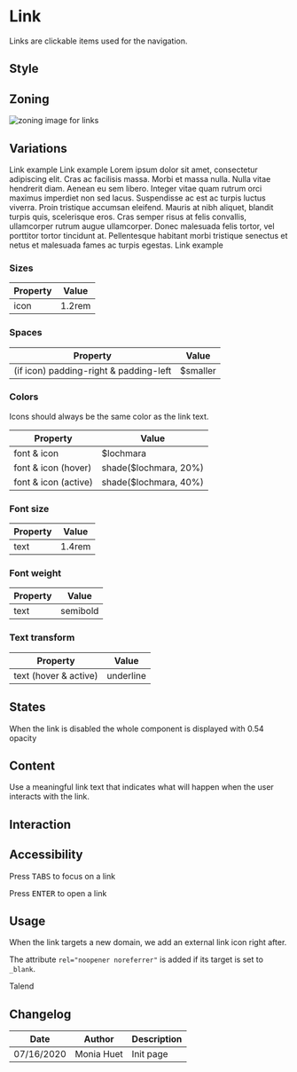 
<Meta title="Components/Link" />

<TableOfContent />

# Link

Links are clickable items used for the navigation.

## Style

## Zoning

<img src={LinkZoning} alt="zoning image for links" className="full" class="full" />


## Variations

<Preview>
    <Story name="default">
        <Link href="#">Link example</Link>
	</Story>
 </Preview>

<Preview>
    <Story name="with icon">
        <Link href="#" icon="information">Link example</Link>
	</Story>
 </Preview>

<Preview>
    <Story name="multi lines">
        <Link href="#">Lorem ipsum dolor sit amet, consectetur adipiscing elit. Cras ac facilisis massa. Morbi et massa nulla. Nulla vitae hendrerit diam. Aenean eu sem libero. Integer vitae quam rutrum orci maximus imperdiet non sed lacus. Suspendisse ac est ac turpis luctus viverra. Proin tristique accumsan eleifend. Mauris at nibh aliquet, blandit turpis quis, scelerisque eros. Cras semper risus at felis convallis, ullamcorper rutrum augue ullamcorper. Donec malesuada felis tortor, vel porttitor tortor tincidunt at. Pellentesque habitant morbi tristique senectus et netus et malesuada fames ac turpis egestas.</Link>
	</Story>
 </Preview>

<Preview>
    <Story name="disabled">
        <Link href="#" disabled icon="information">Link example</Link>
	</Story>
 </Preview>

### Sizes

| Property                       | Value             | 
| ------------------------------ | ----------------- | 
| icon           	             | 1.2rem            |

### Spaces

| Property          		                | Value             | 
| ----------------------------------------- | ----------------- | 
| (if icon) padding-right & padding-left	| $smaller          | 

### Colors

Icons should always be the same color as the link text.

| Property                       | Value                               | 
| ------------------------------ | ----------------------------------- | 
| font & icon		             | $lochmara                           |
| font & icon	(hover)	         | shade($lochmara, 20%)              |
| font & icon	(active)         | shade($lochmara, 40%)              |

### Font size

| Property                       | Value             | 
| ------------------------------ | ----------------- |
| text							 | 1.4rem 			 |

### Font weight

| Property                       | Value             | 
| ------------------------------ | ----------------- |
| text							 | semibold 		 |

### Text transform

| Property                       | Value             | 
| ------------------------------ | ----------------- |
| text (hover & active)			 | underline 		 |

## States

When the link is disabled the whole component is displayed with 0.54 opacity

## Content

Use a meaningful link text that indicates what will happen when the user interacts with the link.

## Interaction

## Accessibility

Press <kbd>TABS</kbd> to focus on a link

Press <kbd>ENTER</kbd> to open a link

## Usage

When the link targets a new domain, we add an external link icon right after.

The attribute <code>rel="noopener noreferrer"</code> is added if its target is set to `_blank`.

<Preview>
    <Story name="external">
        <Link href="https://www.talend.com" target="_blank">Talend</Link>
	</Story>
 </Preview>

## Changelog

| Date       | Author | Description |
| ---------- | ------ | ----------- |
| 07/16/2020 | Monia Huet  | Init page   |